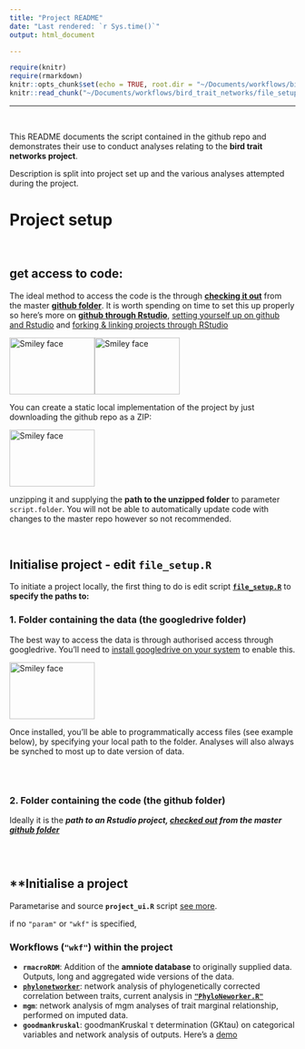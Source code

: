 ```yaml
---
title: "Project README"
date: "Last rendered: `r Sys.time()`"
output: html_document

---
```



```r
require(knitr)
require(rmarkdown)
knitr::opts_chunk$set(echo = TRUE, root.dir = "~/Documents/workflows/bird_trait_networks/")
knitr::read_chunk("~/Documents/workflows/bird_trait_networks/file_setup.R")
```

***

<br>

This README documents the script contained in the github repo and demonstrates their use to conduct analyses relating to the **bird trait networks project**. 

Description is split into project set up and the various analyses attempted during the project.

# Project setup

<br>

## get access to code:

The ideal method to access the code is the through [**checking it out**](http://www.molecularecologist.com/2013/11/using-github-with-r-and-rstudio/) from the master [**github folder**](https://github.com/annakrystalli/bird_trait_networks). It is worth spending on time to set this up properly so here's more on [**github through Rstudio**](https://annakrystalli.github.io/Mozfest_github-rstudio/index.html), [setting yourself up on github and Rstudio](https://github.com/mikecroucher/ISBE_Symposium) and [forking & linking projects through RStudio](https://annakrystalli.github.io/Mozfest_github-rstudio/evolottery.html)

<img src="assets/repo.png" alt="Smiley face" height="100" width="150"><img src="assets/rstudio.png" alt="Smiley face" height="100" width="150">

You can create a static local implementation of the project by just downloading the github repo as a ZIP: 

<img src="assets/dwnld_repo.png" alt="Smiley face" height="100" width="150">

unzipping it and supplying the **path to the unzipped folder** to parameter `script.folder`. You will not be able to automatically update code with changes to the master repo however so not recommended.

<br>

## Initialise project - edit **`file_setup.R`**

To initiate a project locally, the first thing to do is edit script [**`file_setup.R`**](https://github.com/annakrystalli/bird_trait_networks/blob/master/file_setup.R) to **specify the paths to:**

### 1. Folder containing the data (the googledrive folder)

The best way to access the data is through authorised access through googledrive. You'll need to [install googledrive on your system](https://www.google.com/intl/en-GB/drive/download/) to enable this. 

<img src="assets/gdrive.png" alt="Smiley face" height="100" width="150">

Once installed, you'll be able to programmatically access files (see example below), by specifying your local path to the folder.  Analyses will also always be synched to most up to date version of data.

```r

```

<br>

### 2. Folder containing the code (the github folder)

Ideally it is the ***path to an Rstudio project, [checked out](http://www.molecularecologist.com/2013/11/using-github-with-r-and-rstudio/) from the master [github folder](https://github.com/annakrystalli/bird_trait_networks)*** 



```r

```
<br>

## **Initialise a project

Parametarise and source **`project_ui.R`** script [see more](http://annakrystalli.github.io/bird_trait_networks/project_ui.nb.html). 

if no `"param"` or `"wkf"` is specified, 


### Workflows (`"wkf"`) within the project

- **`rmacroRDM`**: Addition of the **amniote database** to originally supplied data. Outputs, long and aggregated wide versions of the data.
- [**`phylonetworker`**](http://annakrystalli.github.io/bird_trait_networks/PhyloNetworker_README.nb.html): network analysis of phylogenetically corrected correlation between traits, current analysis in [**`"PhyloNeworker.R"`**](https://github.com/annakrystalli/bird_trait_networks/blob/master/PhyloNetworker.R)
- **`mgm`**: network analysis of mgm analyses of trait marginal relationship, performed on imputed data.
- **`goodmankruskal`**: goodmanKruskal τ determination (GKtau)  on categorical variables and network analysis of outputs. Here's a [demo](http://annakrystalli.github.io/bird_trait_networks/GoodmanKruskal.nb.html)




